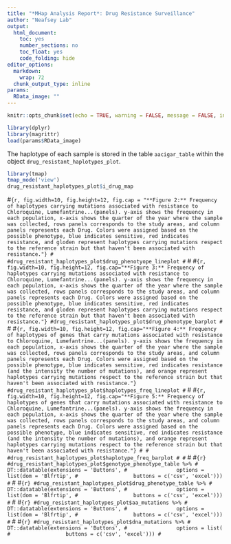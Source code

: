```yaml
---
title: "*MHap Analysis Report*: Drug Resistance Surveillance"
author: "Neafsey Lab"
output:
  html_document:
    toc: yes
    number_sections: no
    toc_float: yes
    code_folding: hide
editor_options:
  markdown:
    wrap: 72
  chunk_output_type: inline
params:
  RData_image: ""
---
```


```r
knitr::opts_chunk$set(echo = TRUE, warning = FALSE, message = FALSE, include = TRUE)
```

```r
library(dplyr)
library(magrittr)
load(params$RData_image)

```

The haplotype of each sample is stored in the table `aacigar_table`
within the object `drug_resistant_haplotypes_plot`.

```r
library(tmap)
tmap_mode('view')
drug_resistant_haplotypes_plot$i_drug_map
```

#```{r, fig.width=10, fig.height=12, fig.cap = "**Figure 2:** Frequency of haplotypes carrying mutations associated with resistance to Chloroquine, Lumefantrine...(panels). y-axis shows the frequency in each population, x-axis shows the quarter of the year where the sample was collected, rows panels corresponds to the study areas, and column panels represents each Drug. Colors were assigned based on the possible phenotype, blue indicates sensitive, red indicates resistance, and gloden represent haplotypes carrying mutations respect to the reference strain but that haven't been associated with resistance."}
#
#drug_resistant_haplotypes_plot$drug_phenotyope_lineplot
#```
#
#```{r, fig.width=10, fig.height=12, fig.cap="**Figure 3:** Frequency of haplotypes carrying mutations associated with resistance to Chloroquine, Lumefantrine...(panels). y-axis shows the frequency in each population, x-axis shows the quarter of the year where the sample was collected, rows panels corresponds to the study areas, and column panels represents each Drug. Colors were assigned based on the possible phenotype, blue indicates sensitive, red indicates resistance, and gloden represent haplotypes carrying mutations respect to the reference strain but that haven't been associated with resistance."}
#drug_resistant_haplotypes_plot$drug_phenotype_barplot
#```
#
#```{r, fig.width=10, fig.height=12, fig.cap="**Figure 4:** Frequency of haplotypes of genes that carry mutations associated with resistance to Chloroquine, Lumefantrine...(panels). y-axis shows the frequency in each population, x-axis shows the quarter of the year where the sample was collected, rows panels corresponds to the study areas, and column panels represents each Drug. Colors were assigned based on the possible phenotype, blue indicates sensitive, red indicates resistance (and the intensity the number of mutations), and orange represent haplotypes carrying mutations respect to the reference strain but that haven't been associated with resistance."}
#drug_resistant_haplotypes_plot$haplotypes_freq_lineplot
#```
#
#```{r, fig.width=10, fig.height=12, fig.cap="**Figure 5:** Frequency of haplotypes of genes that carry mutations associated with resistance to Chloroquine, Lumefantrine...(panels). y-axis shows the frequency in each population, x-axis shows the quarter of the year where the sample was collected, rows panels corresponds to the study areas, and column panels represents each Drug. Colors were assigned based on the possible phenotype, blue indicates sensitive, red indicates resistance (and the intensity the number of mutations), and orange represent haplotypes carrying mutations respect to the reference strain but that haven't been associated with resistance."}
#
#
#drug_resistant_haplotypes_plot$haplotype_freq_barplot
#
#```
#
#```{r}
#drug_resistant_haplotypes_plot$genotype_phenotype_table %>%
#  DT::datatable(extensions = 'Buttons',
#                options = list(dom = 'Blfrtip',
#                  buttons = c('csv', 'excel')))
#```
#
#```{r}
#drug_resistant_haplotypes_plot$drug_phenotype_table %>%
#  DT::datatable(extensions = 'Buttons',
#                options = list(dom = 'Blfrtip',
#                  buttons = c('csv', 'excel')))
#```
#
#```{r}
#drug_resistant_haplotypes_plot$aa_mutations %>%
#  DT::datatable(extensions = 'Buttons',
#                options = list(dom = 'Blfrtip',
#                  buttons = c('csv', 'excel')))
#```
#
#```{r}
#drug_resistant_haplotypes_plot$dna_mutations %>%
#  DT::datatable(extensions = 'Buttons',
#                options = list(
#                  buttons = c('csv', 'excel')))
#```
